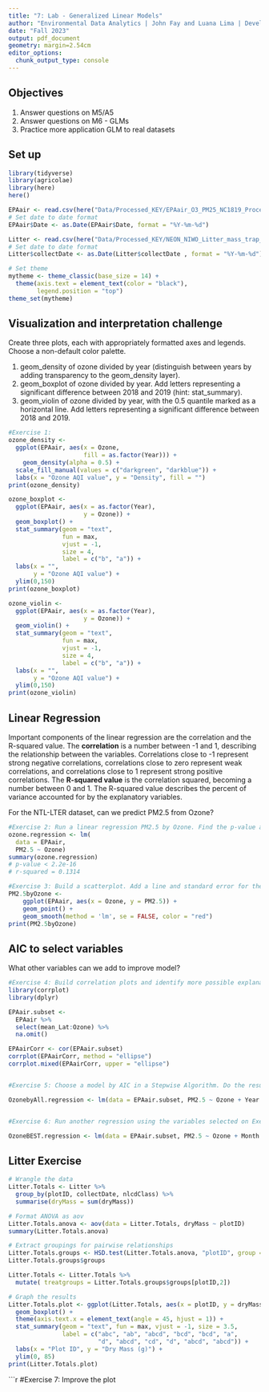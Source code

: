 ```yaml
---
title: "7: Lab - Generalized Linear Models"
author: "Environmental Data Analytics | John Fay and Luana Lima | Developed by Kateri Salk"
date: "Fall 2023"
output: pdf_document
geometry: margin=2.54cm
editor_options: 
  chunk_output_type: console
---
```


## Objectives
1. Answer questions on M5/A5
2. Answer questions on M6 - GLMs
3. Practice more application GLM to real datasets


## Set up
```r
library(tidyverse)
library(agricolae)   
library(here)
here()

EPAair <- read.csv(here("Data/Processed_KEY/EPAair_O3_PM25_NC1819_Processed.csv"), stringsAsFactors = TRUE)
# Set date to date format
EPAair$Date <- as.Date(EPAair$Date, format = "%Y-%m-%d")

Litter <- read.csv(here("Data/Processed_KEY/NEON_NIWO_Litter_mass_trap_Processed.csv"), stringsAsFactors = TRUE)
# Set date to date format
Litter$collectDate <- as.Date(Litter$collectDate , format = "%Y-%m-%d")

# Set theme
mytheme <- theme_classic(base_size = 14) +
  theme(axis.text = element_text(color = "black"), 
        legend.position = "top")
theme_set(mytheme)
```



## Visualization and interpretation challenge

Create three plots, each with appropriately formatted axes and legends. Choose a non-default color palette.

1. geom_density of ozone divided by year (distinguish between years by adding transparency to the geom_density layer).
2. geom_boxplot of ozone divided by year. Add letters representing a significant difference between 2018 and 2019 (hint: stat_summary). 
3. geom_violin of ozone divided by year, with the 0.5 quantile marked as a horizontal line. Add letters representing a significant difference between 2018 and 2019. 

```r
#Exercise 1:
ozone_density <- 
  ggplot(EPAair, aes(x = Ozone,
                     fill = as.factor(Year))) +
    geom_density(alpha = 0.5) +
  scale_fill_manual(values = c("darkgreen", "darkblue")) +
  labs(x = "Ozone AQI value", y = "Density", fill = "")
print(ozone_density)

ozone_boxplot <- 
  ggplot(EPAair, aes(x = as.factor(Year),
                     y = Ozone)) +
  geom_boxplot() +
  stat_summary(geom = "text",
               fun = max,
               vjust = -1,
               size = 4,
               label = c("b", "a")) +
  labs(x = "",
       y = "Ozone AQI value") +
  ylim(0,150)
print(ozone_boxplot)

ozone_violin <- 
  ggplot(EPAair, aes(x = as.factor(Year),
                     y = Ozone)) +
  geom_violin() +
  stat_summary(geom = "text",
               fun = max,
               vjust = -1,
               size = 4,
               label = c("b", "a")) +
  labs(x = "",
       y = "Ozone AQI value") +
  ylim(0,150)
print(ozone_violin)

```

## Linear Regression

Important components of the linear regression are the correlation and the R-squared value. The **correlation** is a number between -1 and 1, describing the relationship between the variables. Correlations close to -1 represent strong negative correlations, correlations close to zero represent weak correlations, and correlations close to 1 represent strong positive correlations. The **R-squared value** is the correlation squared, becoming a number between 0 and 1. The R-squared value describes the percent of variance accounted for by the explanatory variables. 

For the NTL-LTER dataset, can we predict PM2.5 from Ozone?

```r

#Exercise 2: Run a linear regression PM2.5 by Ozone. Find the p-value and R-squared value. 
ozone.regression <- lm(
  data = EPAair,
  PM2.5 ~ Ozone)
summary(ozone.regression)
# p-value < 2.2e-16
# r-squared = 0.1314 

#Exercise 3: Build a scatterplot. Add a line and standard error for the linear regression. Add the regression equation to the plot
PM2.5byOzone <- 
    ggplot(EPAair, aes(x = Ozone, y = PM2.5)) +
    geom_point() +
    geom_smooth(method = 'lm', se = FALSE, color = "red")
print(PM2.5byOzone)


```


## AIC to select variables

What other variables can we add to improve model?

```r

#Exercise 4: Build correlation plots and identify more possible explanatory variables to add to the regression.
library(corrplot)
library(dplyr)

EPAair.subset <-
  EPAair %>%
  select(mean_Lat:Ozone) %>%
  na.omit()

EPAairCorr <- cor(EPAair.subset)
corrplot(EPAairCorr, method = "ellipse")
corrplot.mixed(EPAairCorr, upper = "ellipse")


#Exercise 5: Choose a model by AIC in a Stepwise Algorithm. Do the results from AIC match the variables you selected on Exercise 4?

OzonebyAll.regression <- lm(data = EPAair.subset, PM2.5 ~ Ozone + Year + Month + mean_Lng + mean_Lat)


#Exercise 6: Run another regression using the variables selected on Exercise 6. Compare r-squared value with the one from Exercise 2. 

OzoneBEST.regression <- lm(data = EPAair.subset, PM2.5 ~ Ozone + Month + mean_Lng + mean_Lat)
```



## Litter Exercise

```r
# Wrangle the data
Litter.Totals <- Litter %>%
  group_by(plotID, collectDate, nlcdClass) %>%
  summarise(dryMass = sum(dryMass))

# Format ANOVA as aov
Litter.Totals.anova <- aov(data = Litter.Totals, dryMass ~ plotID)
summary(Litter.Totals.anova)

# Extract groupings for pairwise relationships
Litter.Totals.groups <- HSD.test(Litter.Totals.anova, "plotID", group = TRUE)
Litter.Totals.groups$groups

Litter.Totals <- Litter.Totals %>%
  mutate( treatgroups = Litter.Totals.groups$groups[plotID,2])

# Graph the results
Litter.Totals.plot <- ggplot(Litter.Totals, aes(x = plotID, y = dryMass)) +
  geom_boxplot() +
  theme(axis.text.x = element_text(angle = 45, hjust = 1)) +
  stat_summary(geom = "text", fun = max, vjust = -1, size = 3.5,
               label = c("abc", "ab", "abcd", "bcd", "bcd", "a", 
                         "d", "abcd", "cd", "d", "abcd", "abcd")) +
  labs(x = "Plot ID", y = "Dry Mass (g)") +
  ylim(0, 85)
print(Litter.Totals.plot)

```

```r
#Exercise 7: Improve the plot

